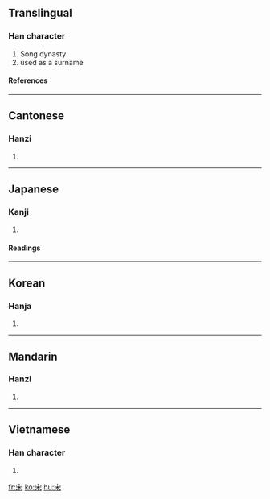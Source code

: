==Translingual==

===Han character===
{{Han char|rn=40|rad=宀|as=04|sn=7|four=3090<sub>4</sub>|canj=十木 (JD), X十木 (XJD)|ids=⿱[[宀]][[木]]}}
# Song dynasty
# used as a surname

====References====
{{Han ref|kx=0282.120|dkj=07078|dj=0554.070|hdz=20915.020|uh=5B8B|ud=23435|bh=A7BA|bd=42938}}

----

==Cantonese==
===Hanzi===
{{yue-hanzi|jyut=sung3|y=sung3}}
# {{defn|Cantonese}}

----

==Japanese==
===Kanji===
{{ja-kanji|grade=8|rs=宀04}}
# {{defn|Japanese}}

====Readings====
{{ja-readings|on=[[そう]] (sō)|kun=[[すまい]] (sumai), [[おる]] (oru)}}

----

==Korean==
===Hanja===
{{ko-hanja|hangeul=송|rv=song|mr=song}}
# {{defn|Korean}}

----

==Mandarin==
===Hanzi===
{{cmn-hanzi|pin=[[sòng]] (song4)|wg=sung<sup>4</sup>}}
# {{defn|Mandarin}}

----

==Vietnamese==
===Han character===
{{vi-hantu|tống}}

# {{defn|Vietnamese}}

[[fr:宋]]
[[ko:宋]]
[[hu:宋]]